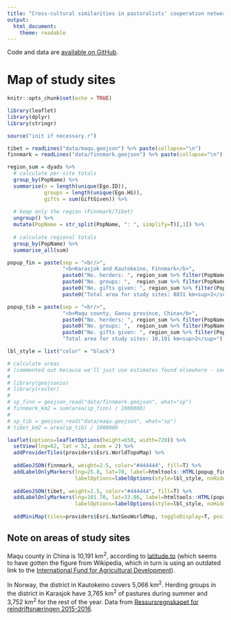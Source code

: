 ```yaml
---
title: "Cross-cultural similarities in pastoralists' cooperation networks are structured by kinship and social institutions"
output: 
  html_document:
    theme: readable
---
```


Code and data are [available on GitHub](https://github.com/matthewgthomas/hierarchies-gifts).

# Map of study sites

```r
knitr::opts_chunk$set(echo = TRUE)

library(leaflet)
library(dplyr)
library(stringr)
```

```r
source("init if necessary.r")

tibet = readLines("data/maqu.geojson") %>% paste(collapse="\n")
finnmark = readLines("data/finnmark.geojson") %>% paste(collapse="\n")
```

```r
region_sum = dyads %>% 
  # calculate per-site totals
  group_by(PopName) %>% 
  summarise(n = length(unique(Ego.ID)),
            groups = length(unique(Ego.HG)),
            gifts = sum(GiftGiven)) %>% 
  
  # keep only the region (Finnmark/Tibet)
  ungroup() %>% 
  mutate(PopName = str_split(PopName, ": ", simplify=T)[,1]) %>% 
  
  # calculate regional totals
  group_by(PopName) %>% 
  summarise_all(sum)

popup_fin = paste(sep = "<br/>", 
                  "<b>Karasjok and Kautokeino, Finnmark</b>",
                  paste0("No. herders: ", region_sum %>% filter(PopName=="Finnmark") %>% .$n),
                  paste0("No. groups: ",  region_sum %>% filter(PopName=="Finnmark") %>% .$groups),
                  paste0("No. gifts given: ", region_sum %>% filter(PopName=="Finnmark") %>% .$gifts),
                  paste0("Total area for study sites: 8831 km<sup>2</sup>"))

popup_tib = paste(sep = "<br/>", 
                  "<b>Maqu county, Gansu province, China</b>",
                  paste0("No. herders: ", region_sum %>% filter(PopName=="Tibet") %>% .$n),
                  paste0("No. groups: ",  region_sum %>% filter(PopName=="Tibet") %>% .$groups),
                  paste0("No. gifts given: ", region_sum %>% filter(PopName=="Tibet") %>% .$gifts),
                  "Total area for study sites: 10,191 km<sup>2</sup>")

lbl_style = list("color" = "black")
```

```r
# calculate areas 
# (commented out because we'll just use estimates found elsewhere - see bottom of this doc for details)
#
# library(geojsonio)
# library(raster)
#
# sp_finn = geojson_read("data/finnmark.geojson", what="sp")
# finnmark_km2 = sum(area(sp_finn) / 1000000)
# 
# sp_tib = geojson_read("data/maqu.geojson", what="sp")
# tibet_km2 = area(sp_tib) / 1000000
```

```r
leaflet(options=leafletOptions(height=650, width=720)) %>%
  setView(lng=62, lat = 52, zoom = 2) %>% 
  addProviderTiles(providers$Esri.WorldTopoMap) %>% 
  
  addGeoJSON(finnmark, weight=2.5, color="#444444", fill=T) %>%
  addLabelOnlyMarkers(lng=25.8, lat=70, label=htmltools::HTML(popup_fin), 
                      labelOptions=labelOptions(style=lbl_style, noHide=T)) %>% 
  
  addGeoJSON(tibet, weight=2.5, color="#444444", fill=T) %>% 
  addLabelOnlyMarkers(lng=101.70, lat=33.86, label=htmltools::HTML(popup_tib), 
                      labelOptions=labelOptions(style=lbl_style, noHide=T)) %>% 
  
  addMiniMap(tiles=providers$Esri.NatGeoWorldMap, toggleDisplay=T, position="topright")
```

## Note on areas of study sites

Maqu county in China is 10,191 km^2^, according to [latitude.to](http://latitude.to/articles-by-country/cn/china/241066/maqu-county) (which seems to have gotten the figure from Wikipedia, which in turn is using an outdated link to the [International Fund for Agricultural Development](https://www.ifad.org/)).

In Norway, the district in Kautokeino covers 5,066 km^2^. Herding groups in the district in Karasjok have 3,765 km^2^ of pastures during summer and 3,752 km^2^ for the rest of the year. Data from [Ressursregnskapet for reindriftsnæringen 2015-2016](https://www.landbruksdirektoratet.no/no/reindriften/for-siidaandeler/publikasjoner).
